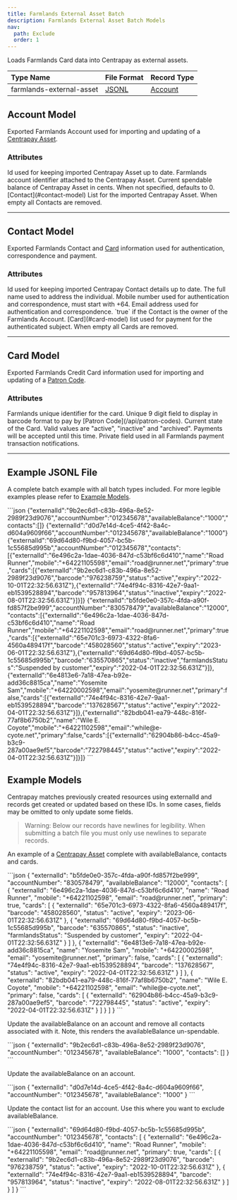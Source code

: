 ```yaml
---
title: Farmlands External Asset Batch
description: Farmlands External Asset Batch Models
nav:
  path: Exclude
  order: 1
---
```


Loads Farmlands Card data into Centrapay as external assets.

|        Type Name         |           File Format           |        Record Type        |
| :----------------------- | :------------------------------ | :------------------------ |
| farmlands-external-asset | [JSONL](https://jsonlines.org/) | [Account](#account-model) |


## Account Model

Exported Farmlands Account used for importing and updating of a [Centrapay Asset](/api/assets/).

### Attributes
<Properties>
  <Property name="externalId" type="string">
    Id used for keeping imported Centrapay Asset up to date.
  </Property>

  <Property name="accountNumber" type="string">
    Farmlands account identifier attached to the Centrapay Asset.
  </Property>

  <Property name="availableBalance" type="bignumber">
    Current spendable balance of Centrapay Asset in cents. When not specified, defaults to 0.
  </Property>

  <Property name="contacts" type="array">
    [Contact](#contact-model) List for the imported Centrapay Asset. When empty all Contacts are removed.
  </Property>
</Properties>

---

## Contact Model

Exported Farmlands Contact and [Card](#card-model) information used for authentication, correspondence and payment.

### Attributes
<Properties>
  <Property name="externalId" type="string">
    Id used for keeping imported Centrapay Contact details up to date.
  </Property>

  <Property name="name" type="string">
    The full name used to address the individual.
  </Property>

  <Property name="mobile" type="phonenumber">
    Mobile number used for authentication and correspondence, must start with +64.
  </Property>

  <Property name="email" type="string">
    Email address used for authentication and correspondence.
  </Property>

  <Property name="primary" type="boolean">
    `true` if the Contact is the owner of the Farmlands Account.
  </Property>

  <Property name="cards" type="array">
    [Card](#card-model) list used for payment for the authenticated subject. When empty all Cards are removed.
  </Property>
</Properties>

---

## Card Model

Exported Farmlands Credit Card information used for importing and updating of a [Patron Code](/api/patron-codes).

### Attributes
<Properties>
  <Property name="externalId" type="string">
    Farmlands unique identifier for the card.
  </Property>

  <Property name="barcode" type="bignumber">
    Unique 9 digit field to display in barcode format to pay by [Patron Code](/api/patron-codes).
  </Property>

  <Property name="status" type="string">
    Current state of the Card. Valid values are "active", "inactive" and "archived".
  </Property>

  <Property name="expiry" type="timestamp">
    Payments will be accepted until this time.
  </Property>

  <Property name="farmlandsStatus" type="string">
    Private field used in all Farmlands payment transaction notifications.
  </Property>
</Properties>

---

## Example JSONL File

A complete batch example with all batch types included. For more legible examples please refer to [Example Models](#example-models).

<CodePanel title="Example JSONL">
  ```json
  {"externalId":"9b2ec6d1-c83b-496a-8e52-2989f23d9076","accountNumber":"012345678","availableBalance":"1000","contacts":[]}
  {"externalId":"d0d7e14d-4ce5-4f42-8a4c-d604a9609f66","accountNumber":"012345678","availableBalance":"1000"}
  {"externalId":"69d64d80-f9bd-4057-bc5b-1c55685d995b","accountNumber":"012345678","contacts":[{"externalId":"6e496c2a-1dae-4036-847d-c53bf6c6d410","name":"Road Runner","mobile":"+64221105598","email":"road@runner.net","primary":true,"cards":[{"externalId":"9b2ec6d1-c83b-496a-8e52-2989f23d9076","barcode":"976238759","status":"active","expiry":"2022-10-01T22:32:56.631Z"},{"externalId":"74e4f94c-8316-42e7-9aa1-eb1539528894","barcode":"957813964","status":"inactive","expiry":"2022-08-01T22:32:56.631Z"}]}]}
  {"externalId":"b5fde0e0-357c-4fda-a90f-fd857f2be999","accountNumber":"830578479","availableBalance":"12000","contacts":[{"externalId":"6e496c2a-1dae-4036-847d-c53bf6c6d410","name":"Road Runner","mobile":"+64221102598","email":"road@runner.net","primary":true,"cards":[{"externalId":"65e701c3-6973-4322-8fa6-4560a489417f","barcode":"458028560","status":"active","expiry":"2023-06-01T22:32:56.631Z"},{"externalId":"69d64d80-f9bd-4057-bc5b-1c55685d995b","barcode":"635570865","status":"inactive","farmlandsStatus":"Suspended by customer","expiry":"2022-04-01T22:32:56.631Z"}]},{"externalId":"6e4813e6-7a18-47ea-b92e-add36c8815ca","name":"Yosemite Sam","mobile":"+64220002598","email":"yosemite@runner.net","primary":false,"cards":[{"externalId":"74e4f94c-8316-42e7-9aa1-eb1539528894","barcode":"137628567","status":"active","expiry":"2022-04-01T22:32:56.631Z"}]},{"externalId":"82bdb041-ea79-448c-816f-77af8b6750b2","name":"Wile E. Coyote","mobile":"+64221102598","email":"while@e-cyote.net","primary":false,"cards":[{"externalId":"62904b86-b4cc-45a9-b3c9-287a00ae9ef5","barcode":"722798445","status":"active","expiry":"2022-04-01T22:32:56.631Z"}]}]}
  ```
</CodePanel>

## Example Models

Centrapay matches previously created resources using externalId and records get created or updated based on these IDs. In some cases, fields may be omitted to only update some fields.

> Warning: Below our records have newlines for legibility. When submitting a batch file you must only use newlines to separate records.

An example of a [Centrapay Asset](/api/assets) complete with availableBalance, contacts and cards.

<CodePanel title="Example Centrapay Asset">
  ```json
  {
    "externalId": "b5fde0e0-357c-4fda-a90f-fd857f2be999",
    "accountNumber": "830578479",
    "availableBalance": "12000",
    "contacts": [
      {
        "externalId": "6e496c2a-1dae-4036-847d-c53bf6c6d410",
        "name": "Road Runner",
        "mobile": "+64221102598",
        "email": "road@runner.net",
        "primary": true,
        "cards": [
          {
            "externalId": "65e701c3-6973-4322-8fa6-4560a489417f",
            "barcode": "458028560",
            "status": "active",
            "expiry": "2023-06-01T22:32:56.631Z"
          },
          {
            "externalId": "69d64d80-f9bd-4057-bc5b-1c55685d995b",
            "barcode": "635570865",
            "status": "inactive",
            "farmlandsStatus": "Suspended by customer",
            "expiry": "2022-04-01T22:32:56.631Z"
          }
        ]
      },
      {
        "externalId": "6e4813e6-7a18-47ea-b92e-add36c8815ca",
        "name": "Yosemite Sam",
        "mobile": "+64220002598",
        "email": "yosemite@runner.net",
        "primary": false,
        "cards": [
          {
            "externalId": "74e4f94c-8316-42e7-9aa1-eb1539528894",
            "barcode": "137628567",
            "status": "active",
            "expiry": "2022-04-01T22:32:56.631Z"
          }
        ]
      },
      {
        "externalId": "82bdb041-ea79-448c-816f-77af8b6750b2",
        "name": "Wile E. Coyote",
        "mobile": "+64221102598",
        "email": "while@e-cyote.net",
        "primary": false,
        "cards": [
          {
            "externalId": "62904b86-b4cc-45a9-b3c9-287a00ae9ef5",
            "barcode": "722798445",
            "status": "active",
            "expiry": "2022-04-01T22:32:56.631Z"
          }
        ]
      }
    ]
  }
  ```
</CodePanel>


Update the availableBalance on an account and remove all contacts associated with it. Note, this renders the availableBalance un-spendable.

<CodePanel title="Example Centrapay Asset">
  ```json
  {
    "externalId": "9b2ec6d1-c83b-496a-8e52-2989f23d9076",
    "accountNumber": "012345678",
    "availableBalance": "1000",
    "contacts": []
  }
  ```
</CodePanel>

Update the availableBalance on an account.

<CodePanel title="Example Centrapay Asset">
  ```json
  {
    "externalId": "d0d7e14d-4ce5-4f42-8a4c-d604a9609f66",
    "accountNumber": "012345678",
    "availableBalance": "1000"
  }
  ```
</CodePanel>

Update the contact list for an account. Use this where you want to exclude availableBalance.

<CodePanel title="Example Centrapay Asset">
  ```json
  {
    "externalId": "69d64d80-f9bd-4057-bc5b-1c55685d995b",
    "accountNumber": "012345678",
    "contacts": [
      {
        "externalId": "6e496c2a-1dae-4036-847d-c53bf6c6d410",
        "name": "Road Runner",
        "mobile": "+64221105598",
        "email": "road@runner.net",
        "primary": true,
        "cards": [
          {
            "externalId": "9b2ec6d1-c83b-496a-8e52-2989f23d9076",
            "barcode": "976238759",
            "status": "active",
            "expiry": "2022-10-01T22:32:56.631Z"
          },
          {
            "externalId": "74e4f94c-8316-42e7-9aa1-eb1539528894",
            "barcode": "957813964",
            "status": "inactive",
            "expiry": "2022-08-01T22:32:56.631Z"
          }
        ]
      }
    ]
  }
  ```
</CodePanel>
